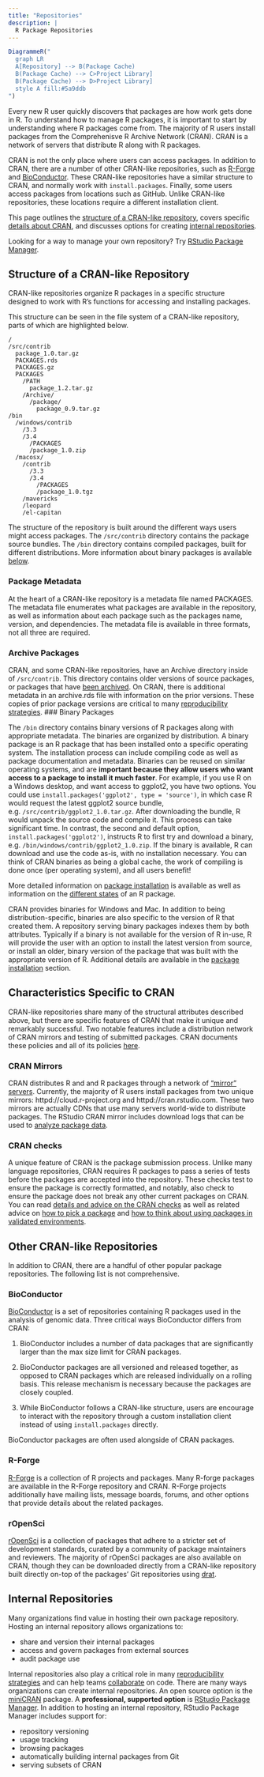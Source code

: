 ```yaml
---
title: "Repositories"
description: |
  R Package Repositories
---
```


```r
DiagrammeR("
  graph LR
  A[Repository] --> B(Package Cache)
  B(Package Cache) --> C>Project Library]
  B(Package Cache) --> D>Project Library]
  style A fill:#5a9ddb
")
```

Every new R user quickly discovers that packages are how work gets done in R. To
understand how to manage R packages, it is important to start by understanding
where R packages come from. The majority of R users install packages from the
Comprehenisve R Archive Network (CRAN). CRAN is a network of servers that
distribute R along with R packages.

CRAN is not the only place where users can access packages. In addition to CRAN,
there are a number of other CRAN-like repositories, such as
[R-Forge](./repositories.html#r-forge) and
[BioConductor](./repositories.html#bioconductor). These CRAN-like repositories
have a similar structure to CRAN, and normally work with `install.packages`.
Finally, some users access packages from locations such as GitHub. Unlike
 CRAN-like repositories, these locations require a different installation client.

This page outlines the [structure of a CRAN-like repository](./repositories.html#structure-of-a-cran-like-repository), covers
specific [details about CRAN](./repositories.html#Characteristics-Specific-to-CRAN), and discusses
options for creating [internal repositories](./repositories.html#internal-repositories).

Looking for a way to manage your own repository? Try [RStudio Package Manager](https://rstudio.com/products/package-manager).

## Structure of a CRAN-like Repository

CRAN-like repositories organize R packages in a specific structure designed to
work with R's functions for accessing and installing packages.

This structure can be seen in the file system of a CRAN-like repository, parts of
which are highlighted below.

```
/
/src/contrib
  package_1.0.tar.gz
  PACKAGES.rds
  PACKAGES.gz
  PACKAGES
    /PATH
      package_1.2.tar.gz
    /Archive/
      /package/
        package_0.9.tar.gz
/bin
  /windows/contrib
    /3.3
    /3.4
      /PACKAGES
      /package_1.0.zip
  /macosx/
    /contrib
      /3.3
      /3.4
        /PACKAGES
        /package_1.0.tgz
    /mavericks
    /leopard
    /el-capitan
```
      
The structure of the repository is built around the different ways users might
access packages. The `/src/contrib` directory contains the package source
bundles. The `/bin` directory contains compiled packages, built for different
distributions. More information about binary packages is available
[below](./repositories.html#binary-packages).

### Package Metadata

At the heart of a CRAN-like repository is a metadata file named PACKAGES. The
metadata file enumerates what packages are available in the repository, as well
as information about each package such as the packages name, version, and
dependencies. The metadata file is available in three formats, not all three are
required.


### Archive Packages

CRAN, and some CRAN-like repositories, have an Archive directory inside of
`/src/contrib`. This directory contains older versions of source packages, or
packages that have [been archived](https://cran.r-project.org/web/packages/policies.html). On CRAN, there
is additional metadata in an archive.rds file with information on the prior
versions. These copies of prior package versions are critical to many
[reproducibility strategies](./reproduce.html).
### Binary Packages

The `/bin` directory contains binary versions of R packages along with
appropriate metadata. The binaries are organized by distribution. A binary
package is an R package that has been installed onto a specific operating system.
The installation process can include compiling code as well as package
documentation and metadata. Binaries can be reused on similar operating systems,
and are **important because they allow users who want access to a package to
install it much faster**. For example, if you use R on a Windows desktop, and
want access to ggplot2, you have two options. You could use
`install.packages('ggplot2', type = 'source')`, in which case R would request
the latest ggplot2 source bundle, e.g.  `/src/contrib/ggplot2_1.0.tar.gz`. After
downloading the bundle, R would unpack the source code and compile it. This
process can take significant time. In contrast, the second and default option,
`install.packages('ggplot2')`, instructs R to first try and download a binary,
e.g. `/bin/windows/contrib/ggplot2_1.0.zip`. If the binary is available, R can
download and use the code as-is, with no installation necessary. You can think
of CRAN binaries as being a global cache, the work of compiling is done once
(per operating system), and all users benefit!

More detailed information on [package installation](./installation.html) is
available as well as information on the [different states](http://r-pkgs.had.co.nz/package.html#package) of an R package.

CRAN provides binaries for Windows and Mac. In addition to being
distribution-specific, binaries are also specific to the version of R that
created them. A repository serving binary packages indexes them by both
attributes. Typically if a binary is not available for the version of R in-use,
R will provide the user with an option to install the latest version from
source, or install an older, binary version of the package that was built with
the appropriate version of R. Additional details are available in the [package
installation](./installation.html) section.

## Characteristics Specific to CRAN

CRAN-like repositories share many of the structural attributes described above,
but there are specific features of CRAN that make it unique and remarkably
successful. Two notable features include a distribution network of CRAN mirrors
and testing of submitted packages. CRAN documents these policies and all of its policies [here](https://cran.r-project.org/web/packages/policies.html).

### CRAN Mirrors

CRAN distributes R and and R packages through a network of ["mirror"
servers](https://cran.r-project.org/mirrors.html). Currently, the majority of R
users install packages from two unique mirrors: httpd://cloud.r-project.org and
httpd://cran.rstudio.com. These two mirrors are actually CDNs that use many
servers world-wide to distribute packages. The RStudio CRAN mirror includes
download logs that can be used to [analyze package
data](https://www.r-pkg.org/).

### CRAN checks

A unique feature of CRAN is the package submission process. Unlike many language
repositories, CRAN requires R packages to pass a series of tests before the
packages are accepted into the repository. These checks test to ensure the
package is correctly formatted, and notably, also check to ensure the package
does not break any other current packages on CRAN. You can read [details and
advice on the CRAN checks](http://r-pkgs.had.co.nz/release.html) as well as
related advice on [how to pick a package](./picking.html) and [how to think
about using packages in validated environments](./validation.html).

## Other CRAN-like Repositories

In addition to CRAN, there are a handful of other popular package repositories.
The following list is not comprehensive.

### BioConductor

[BioConductor](http://bioconductor.org/) is a set of repositories containing R packages used in the analysis of genomic data. Three critical ways BioConductor differs from CRAN:

1. BioConductor includes a number of data packages that are significantly larger than the max size limit for CRAN packages. 

2. BioConductor packages are all versioned and released together, as opposed to CRAN packages which are released individually on a rolling basis. This release mechanism is necessary because the packages are closely coupled.

3. While BioConductor follows a CRAN-like structure, users are encourage to interact with the repository through a custom installation client instead of using `install.packages` directly.

BioConductor packages are often used alongside of CRAN packages.

### R-Forge

[R-Forge](https://r-forge.r-project.org/) is a collection of R projects and packages. Many R-forge packages are available in the R-Forge repository and CRAN. R-Forge projects additionally have mailing lists, message boards, forums, and other options that provide details about the related packages.

### rOpenSci

[rOpenSci](https://ropensci.org/) is a collection of packages that adhere to a stricter set of development standards, curated by a community of package maintainers and reviewers. The majority of rOpenSci packages are also available on CRAN, though they can be downloaded directly from a CRAN-like repository built directly on-top of the packages' Git repositories using  [drat](https://cran.r-project.org/web/packages/drat/index.html).

## Internal Repositories

Many organizations find value in hosting their own package repository. Hosting an internal repository allows organizations to:  

- share and version their internal packages  
- access and govern packages from external sources  
- audit package use  

Internal repositories also play a critical role in many [reproducibility
strategies](./reproduce.html) and can help teams
[collaborate](./collaborate.html) on code. There are many ways organizations can create internal repositories. An open
source option is the [miniCRAN](https://cran.r-project.org/web/packages/miniCRAN/index.html) package.  A **professional, supported option** is
[RStudio Package Manager](https://rstudio.com/products/package-manager). In addition to hosting an internal repository, RStudio Package Manager includes support for:  

- repository versioning  
- usage tracking  
- browsing packages  
- automatically building internal packages from Git  
- serving subsets of CRAN  







